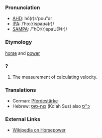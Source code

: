 ===Pronunciation===
*[[AHD]]: hô(r)s'pou"ər
*[[IPA]]: /ˈhɔː(r)spaʊə(r)/
*[[SAMPA]]: /"hO:(r)spaU@(r)/

===Etymology===

[[horse]] and [[power]]

===?===

#The measurement of calculating velocity.

===Translations===

*German: [[Pferdestärke]]
*Hebrew: [[כוח-סוס]] (Ko'ah Sus) also [[כ״ס]]

===External Links===

*[[wikipedia:en:Horsepower|Wikipedia on Horsepower]]